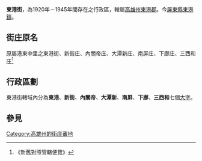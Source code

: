 {{noteTA
|1=zh-hans:庄; zh-hant:庄;
}}
'''東港街'''，為1920年－1945年間存在之行政區，轄屬[[高雄州|高雄州]][[東港郡|東港郡]]。今[[屏東縣|屏東縣]][[東港鎮_(臺灣)|東港鎮]]。

==街庄原名==
原屬港東中里之東港街、新街庄、內關帝庄、大潭新庄、南屏庄、下廍庄、三西和庄<ref>《新舊對照管轄便覽》</ref>

==行政區劃==
東港街轄域內分為'''東港'''、'''新街'''、'''內關帝'''、'''大潭新'''、'''南屏'''、'''下廍'''、'''三西和'''七個[[大字_(行政區劃)|大字]]。

== 參見 ==
{{reflist}}

{{高雄州}}
[[Category:高雄州的街庄蕃地|Category:高雄州的街庄蕃地]]
